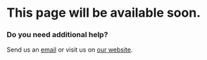 # This page will be available soon.

### Do you need additional help?

Send us an [email](mailto:info@alkem.io) or visit us on [our website](https://welcome.alkem.io/contact).